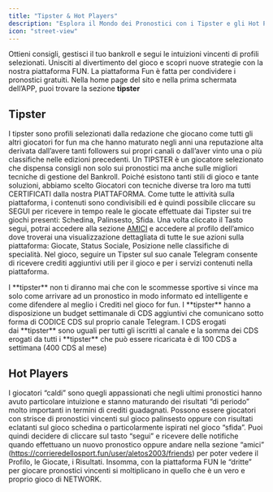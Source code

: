 ```yaml
---
title: "Tipster & Hot Players"
description: "Esplora il Mondo dei Pronostici con i Tipster e gli Hot Players "
icon: "street-view"
---
```


Ottieni consigli, gestisci il tuo bankroll e segui le intuizioni vincenti di profili selezionati. Unisciti al divertimento del gioco e scopri nuove strategie con la nostra piattaforma FUN. La piattaforma Fun è fatta per condividere i pronostici gratuiti. Nella home page del sito e nella prima schermata dell’APP, puoi trovare la sezione **tipster**

## Tipster

I tipster sono profili selezionati dalla redazione che giocano come tutti gli altri giocatori for fun ma che hanno maturato negli anni una reputazione alta derivata dall’avere tanti followers sui propri canali o dall’aver vinto una o più classifiche nelle edizioni precedenti. Un TIPSTER è un giocatore selezionato che dispensa consigli non solo sui pronostici ma anche sulle migliori tecniche di gestione del Bankroll. Poiché esistono tanti stili di gioco e tante soluzioni, abbiamo scelto Giocatori con tecniche diverse tra loro ma tutti CERTIFICATI dalla nostra PIATTAFORMA. Come tutte le attività sulla piattaforma, i contenuti sono condivisibili ed è quindi possibile cliccare su SEGUI per ricevere in tempo reale le giocate effettuate dai Tipster sui tre giochi presenti: Schedina, Palinsesto, Sfida. Una volta cliccato il Tasto segui, potrai accedere alla sezione [AMICI](https://gekobet.fun/user/aletos2003/friends) e accedere al profilo dell’amico dove troverai una visualizzazione dettagliata di tutte le sue azioni sulla piattaforma: Giocate, Status Sociale, Posizione nelle classifiche di specialità. Nel gioco, seguire un Tipster sul suo canale Telegram consente di ricevere crediti aggiuntivi utili per il gioco e per i servizi contenuti nella piattaforma.

<Note>
  I **tipster** non ti diranno mai che con le scommesse sportive si vince ma solo come arrivare ad un pronostico in modo informato ed intelligente e come difendere al meglio i Crediti nel gioco for fun. I **tipster** hanno a disposizione un budget settimanale di CDS aggiuntivi che comunicano sotto forma di CODICE CDS sul proprio canale Telegram. I CDS erogati dai **tipster** sono uguali per tutti gli iscritti al canale e la somma dei CDS erogati da tutti i **tipster** che può essere ricaricata è di 100 CDS a settimana (400 CDS al mese)
</Note>

## Hot Players

I giocatori “caldi” sono quegli appassionati che negli ultimi pronostici hanno avuto particolare intuizione e stanno maturando dei risultati “di periodo” molto importanti in termini di crediti guadagnati. Possono essere giocatori con strisce di pronostici vincenti sul gioco palinsesto oppure con risultati eclatanti sul gioco schedina o particolarmente ispirati nel gioco “sfida”. Puoi quindi decidere di cliccare sul tasto “segui” e ricevere delle notifiche quando effettuano un nuovo pronostico oppure andare nella sezione “amici” (https://corrieredellosport.fun/user/aletos2003/friends) per poter vedere il Profilo, le Giocate, i Risultati. Insomma, con la piattaforma FUN le “dritte” per giocare pronostici vincenti si moltiplicano in quello che è un vero e proprio gioco di NETWORK.